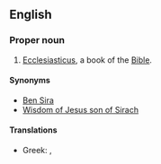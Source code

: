 ==English==
{{book of the Bible|Ben Sira}}

===Proper noun===
{{en-proper noun}}
# {{biblical}} [[Ecclesiasticus]], a book of the [[Bible]].

====Synonyms====
*[[Ben Sira]]
*[[Wisdom of Jesus son of Sirach]]

====Translations====
{{trans-top|book of the Bible}}
*Greek: {{t|el|Σοφία Σειράχ||tr=Sofía Seirách|sc=Grek}}, {{t|el|Σοφία Ίησου Σειράχ||tr=Sofía Íisou Seirách|sc=Grek}}
{{trans-mid}}
{{trans-bottom}}
{{anagrams:en/achirs}}